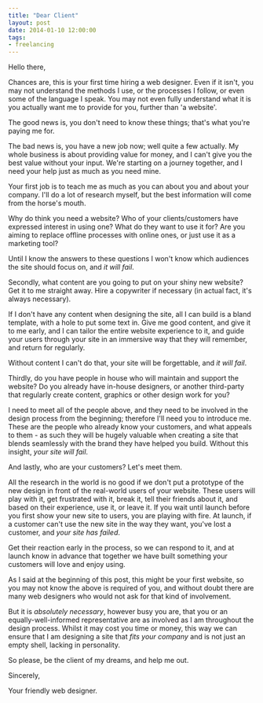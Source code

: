 ```yaml
---
title: "Dear Client"
layout: post
date: 2014-01-10 12:00:00
tags:
- freelancing
---
```


Hello there,

Chances are, this is your first time hiring a web designer. Even if it isn't, you may not understand the methods I use, or the processes I follow, or even some of the language I speak. You may not even fully understand what it is you actually want me to provide for you, further than 'a website'.

The good news is, you don't need to know these things; that's what you're paying me for.

The bad news is, you have a new job now; well quite a few actually. My whole business is about providing value for money, and I can't give you the best value without your input. We're starting on a journey together, and I need your help just as much as you need mine.

Your first job is to teach me as much as you can about you and about your company. I'll do a lot of research myself, but the best information will come from the horse's mouth.

Why do think you need a website? Who of your clients/customers have expressed interest in using one? What do they want to use it for? Are you aiming to replace offline processes with online ones, or just use it as a marketing tool?

Until I know the answers to these questions I won't know which audiences the site should focus on, and *it will fail*.

Secondly, what content are you going to put on your shiny new website? Get it to me straight away. Hire a copywriter if necessary (in actual fact, it's always necessary).

If I don't have any content when designing the site, all I can build is a bland template, with a hole to put some text in. Give me good content, and give it to me early, and I can tailor the entire website experience to it, and guide your users through your site in an immersive way that they will remember, and return for regularly.

Without content I can't do that, your site will be forgettable, and *it will fail*.

Thirdly, do you have people in house who will maintain and support the website? Do you already have in-house designers, or another third-party that regularly create content, graphics or other design work for you?

I need to meet all of the people above, and they need to be involved in the design process from the beginning; therefore I'll need you to introduce me. These are the people who already know your customers, and what appeals to them - as such they will be hugely valuable when creating a site that blends seamlessly with the brand they have helped you build. Without this insight, *your site will fail*.

And lastly, who are your customers? Let's meet them.

All the research in the world is no good if we don't put a prototype of the new design in front of the real-world users of your website. These users will play with it, get frustrated with it, break it, tell their friends about it, and based on their experience, use it, or leave it. If you wait until launch before you first show your new site to users, you are playing with fire. At launch, if a customer can't use the new site in the way they want, you've lost a customer, and *your site has failed*.

Get their reaction early in the process, so we can respond to it, and at launch know in advance that together we have built something your customers will love and enjoy using.

As I said at the beginning of this post, this might be your first website, so you may not know the above is required of you, and without doubt there are many web designers who would not ask for that kind of involvement.

But it is *absolutely necessary*, however busy you are, that you or an equally-well-informed representative are as involved as I am throughout the design process. Whilst it may cost you time or money, this way we can ensure that I am designing a site that *fits your company* and is not just an empty shell, lacking in personality.

So please, be the client of my dreams, and help me out.

Sincerely,

Your friendly web designer.
